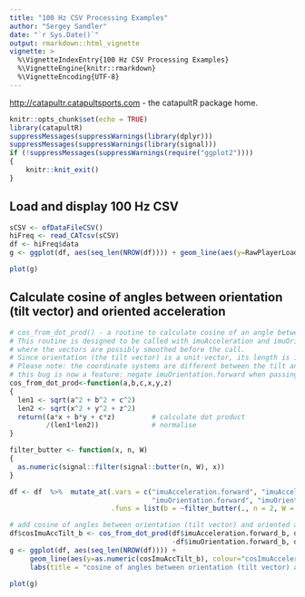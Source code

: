 ```yaml
---
title: "100 Hz CSV Processing Examples"
author: "Sergey Sandler"
date: "`r Sys.Date()`"
output: rmarkdown::html_vignette
vignette: >
  %\VignetteIndexEntry{100 Hz CSV Processing Examples}
  %\VignetteEngine{knitr::rmarkdown}
  %\VignetteEncoding{UTF-8}
---
```


<http://catapultr.catapultsports.com> - the catapultR package home. 

```r
knitr::opts_chunk$set(echo = TRUE)
library(catapultR)
suppressMessages(suppressWarnings(library(dplyr)))
suppressMessages(suppressWarnings(library(signal)))
if (!suppressMessages(suppressWarnings(require("ggplot2"))))
{
	knitr::knit_exit()
}
```


## Load and display 100 Hz CSV
```r
sCSV <- ofDataFileCSV()
hiFreq <- read_CATcsv(sCSV)
df <- hiFreq$data
g <- ggplot(df, aes(seq_len(NROW(df)))) + geom_line(aes(y=RawPlayerLoad)) + labs(x = "ticks (cs)", y = "Smoothed PL")
```

```r
plot(g)
```

## Calculate cosine of angles between orientation (tilt vector) and oriented acceleration
```r

# cos_from_dot_prod() - a routine to calculate cosine of an angle between two 3D vectors.
# This routine is designed to be called with imuAcceleration and imuOrientation vectors, 
# where the vectors are possibly smoothed before the call.
# Since orientation (the tilt vector) is a unit-vector, its length is 1, but the routine is kept generic.
# Please note: the coordinate systems are different between the tilt and the other vectors, 
# this bug is now a feature: negate imuOrientation.forward when passing into this routine.
cos_from_dot_prod<-function(a,b,c,x,y,z)
{
  len1 <- sqrt(a^2 + b^2 + c^2)
  len2 <- sqrt(x^2 + y^2 + z^2)
  return((a*x + b*y + c*z)         # calculate dot product
         /(len1*len2))             # normalise
}

filter_butter <- function(x, n, W) 
{
  as.numeric(signal::filter(signal::butter(n, W), x))
}

df <- df  %>%  mutate_at(.vars = c("imuAcceleration.forward", "imuAcceleration.side", "imuAcceleration.up", 
                                   "imuOrientation.forward", "imuOrientation.side", "imuOrientation.up"), 
                         .funs = list(b = ~filter_butter(., n = 2, W = 0.015))) # 0.015*(100/2)=0.75 Hz low-pass filter

# add cosine of angles between orientation (tilt vector) and oriented acceleration
df$cosImuAccTilt_b <- cos_from_dot_prod(df$imuAcceleration.forward_b, df$imuAcceleration.side_b, df$imuAcceleration.up_b, 
                                        -df$imuOrientation.forward_b, df$imuOrientation.side_b, df$imuOrientation.up_b) 
g <- ggplot(df, aes(seq_len(NROW(df)))) + 
	 geom_line(aes(y=as.numeric(cosImuAccTilt_b), colour="cosImuAccelerationTilt")) + 
	 labs(title = "cosine of angles between orientation (tilt vector) and oriented acceleration", x = "ticks (cs)", y = "cosine")
```

```r
plot(g)
```